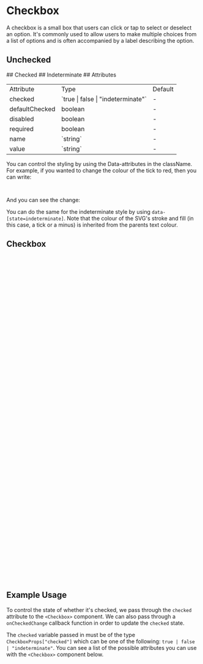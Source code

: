 

<Meta of={CheckboxStories} />

# Checkbox

A checkbox is a small box that users can click or tap to select or deselect an option. It's commonly used to allow users to make multiple choices from a list of options and is often accompanied by a label describing the option.

## Unchecked

<Canvas of={CheckboxStories.CheckBoxUnchecked} />
## Checked
<Canvas of={CheckboxStories.CheckBoxChecked} />
## Indeterminate
<Canvas of={CheckboxStories.CheckBoxIndeterminate} />
## Attributes

<table>
  <tbody>
    <tr>
      <td>Attribute</td>
      <td>Type</td>
      <td>Default</td>
    </tr>
    <tr>
      <td>checked</td>
      <td>`true | false | "indeterminate"`</td>
      <td>-</td>
    </tr>
    <tr>
      <td>defaultChecked</td>
      <td>boolean</td>
      <td>-</td>
    </tr>
    <tr>
      <td>disabled</td>
      <td>boolean</td>
      <td>-</td>
    </tr>
    <tr>
      <td>required</td>
      <td>boolean</td>
      <td>-</td>
    </tr>
    <tr>
      <td>name</td>
      <td>`string`</td>
      <td>-</td>
    </tr>
    <tr>
      <td>value</td>
      <td>`string`</td>
      <td>-</td>
    </tr>
  </tbody>
</table>

You can control the styling by using the Data-attributes in the className. For example, if you wanted to change the colour of the tick to red, then you can write:

```ts
<Checkbox checked=true className="data-[state=checked]:text-yellow-200 data-[state=checked]:bg-background-inverse data-[state=checked]:border-grey-900">
```

And you can see the change:

<Canvas of={CheckboxStories.CheckboxColourChange} />

You can do the same for the indeterminate style by using `data-[state=indeterminate]`.
Note that the colour of the SVG's stroke and fill (in this case, a tick or a minus) is inherited from the parents text colour.

## Checkbox

```ts
import * as React from 'react'
import * as CheckboxPrimitive from '@radix-ui/react-checkbox'
import { cn } from '@/lib/utils'
import { Check, Minus } from '@/assets/index'
import { cva } from 'class-variance-authority'
const checkboxVariants = cva([
  [
    'peer',
    'h-5 w-5',
    'p-0.5',
    'shrink-0',
    'gap-0',
    'rounded',
    'border',
    'border-border'
  ],
  [
    'data-[state=checked]:border-blue-600',
    'data-[state=checked]:bg-blue-600',
    'data-[state=checked]:text-foreground-inverse',
    'data-[state=indeterminate]:border-blue-600',
    'data-[state=indeterminate]:bg-blue-600',
    'data-[state=indeterminate]:text-foreground-inverse'
  ],
  [
    'dark:data-[state=unchecked]:bg-alt-dark',
    'dark:data-[state=unchecked]:border-grey-500'
  ]
])

interface CheckboxProps
  extends React.ComponentPropsWithoutRef<typeof CheckboxPrimitive.Root> {}

const Checkbox = React.forwardRef<
  React.ElementRef<typeof CheckboxPrimitive.Root>,
  React.ComponentPropsWithoutRef<typeof CheckboxPrimitive.Root>
>(({ className, ...props }, ref) => (
  <CheckboxPrimitive.Root
    ref={ref}
    className={cn(checkboxVariants(), className)}
    {...props}
  >
    <CheckboxPrimitive.Indicator
      className={cn('flex items-center justify-center text-inherit')}
    >
      {(props.checked === true || props.checked === undefined) && (
        <Check className="text-inherit stroke-current stroke-1 fill-current" />
      )}
      {props.checked === 'indeterminate' && (
        <Minus className="text-inherit stroke-current stroke-3 fill-current" />
      )}
    </CheckboxPrimitive.Indicator>
  </CheckboxPrimitive.Root>
))
Checkbox.displayName = CheckboxPrimitive.Root.displayName

export { Checkbox, CheckboxProps }

```

## Example Usage

To control the state of whether it's checked, we pass through the `checked` attribute to the `<Checkbox>` component. We can also pass through a `onCheckedChange` callback function in order to update the `checked` state.

The `checked` variable passed in must be of the type `CheckboxProps["checked"]` which can be one of the following: `true | false | "indeterminate"`. You can see a list of the possible attributes you can use with the `<Checkbox>` component below.

```ts
import { Checkbox, CheckboxProps } from '@/components/Checkbox'
import { useState } from 'react'
export const CheckboxDemo = ({
  checked,
  className
}: {
  checked: CheckboxProps['checked']
  className?: string
}): JSX.Element => {
  const [check, setCheck] = useState<typeof checked>(checked)
  const handleOnCheckChanged = () => {
    if (check !== 'indeterminate') {
      setCheck(!check)
    }
  }
  return (
    <Checkbox
      checked={check}
      onCheckedChange={handleOnCheckChanged}
      className={className}
    />
  )
}

```
